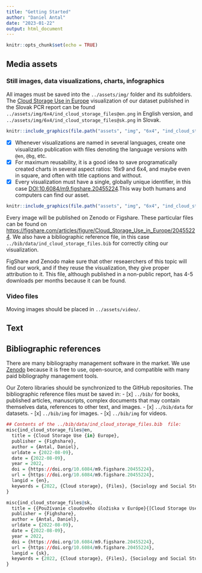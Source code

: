 ```yaml
---
title: "Getting Started"
author: "Daniel Antal"
date: "2023-01-22"
output: html_document
---
```


```r
knitr::opts_chunk$set(echo = TRUE)
```

## Media assets

### Still images, data visualizations, charts, infographics

All images must be saved into the `../assets/img/` folder and its subfolders.  The [Cloud Storage Use in Europe]() visualization of our dataset published in the Slovak PCR report can be found `../assets/img/6x4/ind_cloud_storage_files@en.png` in English version, and `../assets/img/6x4/ind_cloud_storage_files@sk.png` in Slovak. 


```r
knitr::include_graphics(file.path("assets", "img", "6x4", "ind_cloud_storage_files@en.png"))
```

- [x] Whenever visualizations are named in several languages, create one visualizatio publication with files denoting the language versions with `@en`, `@bg`, etc.
- [x] For maximum reusability, it is a good idea to save programatically created charts in several aspect ratios: 16x9 and 6x4, and maybe even in square, and often with title captions and without. 
- [x] Every visualization must have a single, globally unique identifier, in this case [DOI:10.6084/m9.figshare.20455224](https://doi.org/10.6084/m9.figshare.20455224).This way both humans and computers can find our asset.

```r
knitr::include_graphics(file.path("assets", "img", "6x4", "ind_cloud_storage_files@sk.png"))
```

Every image will be published on Zenodo or Figshare. These particular files can be found on [https://figshare.com/articles/figure/Cloud_Storage_Use_in_Europe/20455224](https://figshare.com/articles/figure/Cloud_Storage_Use_in_Europe/20455224).  We also have a bibliographic reference file, in this case `../bib/data/ind_cloud_storage_files.bib` for correctly citing our visualization.

FigShare and Zenodo make sure that other reseaerchers of this topic will find our work, and if they reuse the visualization, they give proper attribution to it.  This file, although published in a non-public report, has 4-5 downloads per months because it can be found.

### Video files

Moving images should be placed in `../assets/video/`.

## Text



## Bibliographic references

There are many bibliography management software in the market. We use [Zenodo](https://zenodo.org/) because it is free to use, open-source, and compatible with many paid bibliography management tools.

Our Zotero libraries should be synchronized to the GitHub repositories.  The bibliographic reference files must be saved in: 
- [x] `../bib/` for books, published articles, manuscripts, complex documents that may contain themselves data, references to other text, and images.
- [x] `../bib/data` for datasets.
- [x] `../bib/img` for images.
- [x] `../bib/img` for videos.



```r
## Contents of the ../bib/data/ind_cloud_storage_files.bib  file:
misc{ind_cloud_storage_files@en,
  title = {Cloud Storage Use {in} Europe},
  publisher = {Fighshare},
  author = {Antal, Daniel},
  urldate = {2022-08-09},
  date = {2022-08-09},
  year = 2022,
  doi = {https://doi.org/10.6084/m9.figshare.20455224},
  url = {https://doi.org/10.6084/m9.figshare.20455224},
  langid = {en},
  keywords = {2022, {Cloud storage}, {Files}, {Sociology and Social Studies of Science and Technology} }
}

misc{ind_cloud_storage_files@sk,
  title = {{Používanie cloudového úložiska v Európe}{[Cloud Storage Use in Europe]},
  publisher = {Fighshare},
  author = {Antal, Daniel},
  urldate = {2022-08-09},
  date = {2022-08-09},
  year = 2022,
  doi = {https://doi.org/10.6084/m9.figshare.20455224},
  url = {https://doi.org/10.6084/m9.figshare.20455224},
  langid = {sk},
  keywords = {2022, {Cloud storage}, {Files}, {Sociology and Social Studies of Science and Technology} }
}
```
